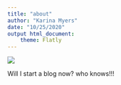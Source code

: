 ```yaml
---
title: "about"
author: "Karina Myers"
date: "10/25/2020"
output html_document:
    theme: Flatly
---
```



![](https://media.giphy.com/media/3oKIPnAiaMCws8nOsE/giphy.gif)

Will I start a blog now? who knows!!! 







